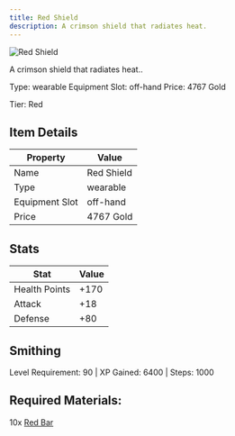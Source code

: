 ```yaml
---
title: Red Shield
description: A crimson shield that radiates heat.
---
```


<div className="flex items-start gap-6 mb-8">
  <div className="flex-shrink-0">
    <img src="/assets/resources/crafting/weapons/shields/red_shield.png" alt="Red Shield" className="w-24 h-24 border rounded-lg" />
  </div>
  <div className="flex-1">
    <div className="space-y-2">
      <p className="text-lg text-muted-foreground">A crimson shield that radiates heat..</p>
      <div className="flex flex-wrap gap-4 text-sm">
        <span className="px-2 py-1 bg-green-100 dark:bg-green-900 rounded-md">
          Type: wearable
        </span>
        <span className="px-2 py-1 bg-purple-100 dark:bg-purple-900 rounded-md">
          Equipment Slot: off-hand
        </span>
        <span className="px-2 py-1 bg-yellow-100 dark:bg-yellow-900 rounded-md">
          Price: 4767 Gold
        </span>
      </div>
      <p className="text-sm font-medium">Tier: Red</p>
    </div>
  </div>
</div>

## Item Details
| Property | Value |
|----------|-------|
| Name | Red Shield |
| Type | wearable |
| Equipment Slot | off-hand |
| Price | 4767 Gold |

## Stats
| Stat | Value |
|------|-------|
| Health Points | +170 |
| Attack | +18 |
| Defense | +80 |

## Smithing
Level Requirement: 90 | XP Gained: 6400 | Steps: 1000

## Required Materials:
10x [Red Bar](/docs/resources/individual/red_bar)

